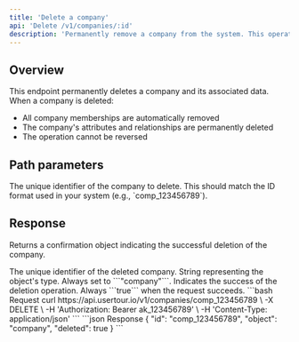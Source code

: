 ```yaml
---
title: 'Delete a company'
api: 'Delete /v1/companies/:id'
description: 'Permanently remove a company from the system. This operation cannot be undone, and all associated memberships will be deleted.'
---
```


## Overview

This endpoint permanently deletes a company and its associated data. When a company is deleted:
- All company memberships are automatically removed
- The company's attributes and relationships are permanently deleted
- The operation cannot be reversed

## Path parameters

<ParamField path="id" type="string">
  The unique identifier of the company to delete. This should match the ID format used in your system (e.g., `comp_123456789`).
</ParamField>

## Response

Returns a confirmation object indicating the successful deletion of the company.

<ResponseField name="id" type="string">
  The unique identifier of the deleted company.
</ResponseField>

<ResponseField name="object" type="string">
  String representing the object's type. Always set to ```"company"```.
</ResponseField>

<ResponseField name="deleted" type="boolean">
  Indicates the success of the deletion operation. Always ```true``` when the request succeeds.
</ResponseField>

<RequestExample>
  ```bash Request
  curl https://api.usertour.io/v1/companies/comp_123456789 \
  -X DELETE \
  -H 'Authorization: Bearer ak_123456789' \
  -H 'Content-Type: application/json'
  ```
</RequestExample>

<ResponseExample>
  ```json Response
  {
    "id": "comp_123456789",
    "object": "company",
    "deleted": true
  }
  ```
</ResponseExample>